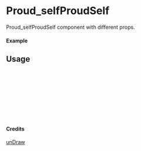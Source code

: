 
<Meta of={Proud_selfProudSelf} title="unDraw/Proud_selfProudSelf" />

# Proud_selfProudSelf

Proud_selfProudSelf component with different props.

#### Example

<Canvas of={Proud_selfProudSelf.Primary} />

## Usage

```ts
import { Proud_selfProudSelf } from "yadl-ui";

const Example = () => {
  return (
      <Proud_selfProudSelf />
  );
};

export default Example;
```

#### Credits
[unDraw](https://undraw.co/illustrations)
